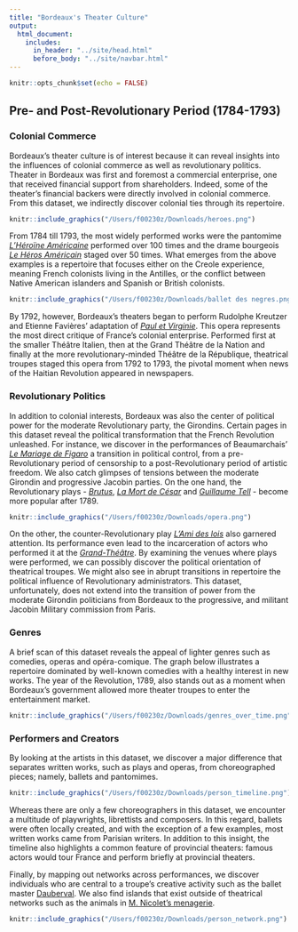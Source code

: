 ```yaml
---
title: "Bordeaux's Theater Culture"
output:
  html_document:
    includes:
      in_header: "../site/head.html"
      before_body: "../site/navbar.html"
---
```


```r
knitr::opts_chunk$set(echo = FALSE)
```

## Pre- and Post-Revolutionary Period (1784-1793)

### Colonial Commerce

Bordeaux's theater culture is of interest because it can reveal insights into the  influences of colonial commerce as well as revolutionary politics. Theater in Bordeaux was first and foremost a commercial enterprise, one that received financial support from shareholders. Indeed, some of the theater's financial backers were directly involved in colonial commerce. From this dataset, we indirectly discover colonial ties through its repertoire.<br>

```r
knitr::include_graphics("/Users/f00230z/Downloads/heroes.png")
```

From 1784 till 1793, the most widely performed works were the pantomime [*L’Héroïne Américaine*](http://frenchatlantictheater.host.dartmouth.edu/work/611.html) performed over 100 times and the drame bourgeois [*Le Héros Américain*](http://frenchatlantictheater.host.dartmouth.edu/work/974.html) staged over 50 times. What emerges from the above examples is a repertoire that focuses either on the Creole experience, meaning French colonists living in the Antilles, or the conflict between Native American islanders and Spanish or British colonists.<br>

```r
knitr::include_graphics("/Users/f00230z/Downloads/ballet des negres.png")
```
By 1792, however, Bordeaux’s theaters began to perform Rudolphe Kreutzer and Etienne Favières’ adaptation of [*Paul et Virginie*](http://frenchatlantictheater.host.dartmouth.edu/work/1277.html). This opera represents the most direct critique of France’s colonial enterprise. Performed first at the smaller Théâtre Italien, then at the Grand Théâtre de la Nation and finally at the more revolutionary-minded Théâtre de la République, theatrical troupes staged this opera from 1792 to 1793, the pivotal moment when news of the Haitian Revolution appeared in newspapers.<br>

### Revolutionary Politics

In addition to colonial interests, Bordeaux was also the center of political power for the moderate Revolutionary party, the Girondins. Certain pages in this dataset reveal the political transformation that the French Revolution unleashed. For instance, we discover in the performances of Beaumarchais' [*Le Mariage de Figaro*](http://frenchatlantictheater.host.dartmouth.edu/work/823.html) a transition in political control, from a pre-Revolutionary period of censorship to a post-Revolutionary period of artistic freedom.  We also catch glimpses of tensions between the moderate Girondin and progressive Jacobin parties. On the one hand, the Revolutionary plays - [*Brutus*](http://frenchatlantictheater.host.dartmouth.edu/work/1044.html), [*La Mort de César*](http://frenchatlantictheater.host.dartmouth.edu/work/659.html) and [*Guillaume Tell*](http://frenchatlantictheater.host.dartmouth.edu/work/663.html) - become more popular after 1789.<br>

```r
knitr::include_graphics("/Users/f00230z/Downloads/opera.png")
```

On the other, the counter-Revolutionary play [*L'Ami des lois*](http://frenchatlantictheater.host.dartmouth.edu/work/1462.html) also garnered attention. Its performance even lead to the incarceration of actors who performed it at the [*Grand-Théâtre*](http://frenchatlantictheater.host.dartmouth.edu/venue/1.html). By examining the venues where plays were performed, we can possibly discover the political orientation of theatrical troupes. We might also see in abrupt transitions in repertoire the political influence of Revolutionary administrators. This dataset, unfortunately, does not extend into the transition of power from the moderate Girondin politicians from Bordeaux to the progressive, and militant Jacobin Military commission from Paris.<br>

### Genres

A brief scan of this dataset reveals the appeal of lighter genres such as comedies, operas and opéra-comique. The graph below illustrates a repertoire dominated by well-known comedies with a healthy interest in new works. The year of the Revolution, 1789, also stands out as a moment when Bordeaux's government allowed more theater troupes to enter the entertainment market.<br>

```r
knitr::include_graphics("/Users/f00230z/Downloads/genres_over_time.png")
```

### Performers and Creators

By looking at the artists in this dataset, we discover a major difference that separates written works, such as plays and operas, from choreographed pieces; namely, ballets and pantomimes.<br>
```r
knitr::include_graphics("/Users/f00230z/Downloads/person_timeline.png")
```

Whereas there are only a few choreographers in this dataset, we encounter a multitude of playwrights, librettists and composers. In this regard, ballets were often locally created, and with the exception of a few examples, most written works came from Parisian writers. In addition to this insight, the timeline also highlights a common feature of provincial theaters: famous actors would tour France and perform briefly at provincial theaters.<br>

Finally, by mapping out networks across performances, we discover individuals who are central to a troupe's creative activity such as the ballet master [Dauberval](http://frenchatlantictheater.host.dartmouth.edu/person/46.html). We also find islands that exist outside of theatrical networks such as the animals in [M. Nicolet's menagerie](http://frenchatlantictheater.host.dartmouth.edu/venue/17.html).
```r
knitr::include_graphics("/Users/f00230z/Downloads/person_network.png")
```
